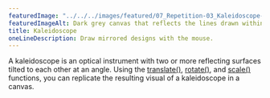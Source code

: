 ---
featuredImage: "../../../images/featured/07_Repetition-03_Kaleidoscope-thumbnail.png"
featuredImageAlt: Dark grey canvas that reflects the lines drawn within it in symmetrical sections.
title: Kaleidoscope
oneLineDescription: Draw mirrored designs with the mouse.
---

A kaleidoscope is an optical instrument with two or more
reflecting surfaces tilted to each other at an angle. Using the
<a href="/reference/p5/translate" target="_blank">translate()</a>,
<a href="/reference/p5/rotate" target="_blank">rotate()</a>,
and <a href="/reference/p5/scale" target="_blank">scale()</a> functions, you can replicate the resulting visual
of a kaleidoscope in a canvas.